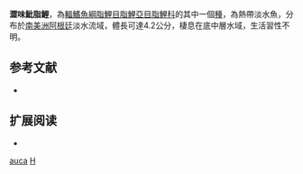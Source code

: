 {{Speciesbox 
| taxon = Hyphessobrycon auca
| status = NE
| status_system = IUCN3.1
| authority = [[Almirón|Almirón]], [[Casciotta|Casciotta]], [[Bechara|Bechara]] & [[Ruíz_Díaz|Ruíz Díaz]], 2004
| synonyms = 
}}
'''澀味魮脂鯉'''，為[[輻鰭魚綱|輻鰭魚綱]][[脂鯉目|脂鯉目]][[脂鯉亞目|脂鯉亞目]][[脂鯉科|脂鯉科]]的其中一個[[種|種]]，為熱帶淡水魚，分布於[[南美洲|南美洲]][[阿根廷|阿根廷]]淡水流域，體長可達4.2公分，棲息在底中層水域，生活習性不明。

== 参考文献 ==
{{refbegin}}
*{{FishBase_species|genus=Hyphessobrycon|species=auca|year=2013|month=12}}
{{refend}}

== 扩展阅读 ==
{{refbegin}}
*{{wikispecies-inline|Hyphessobrycon auca|澀味魮脂鯉}}
{{refend}}
{{Taxonbar|from=Q5522489}}

[[Category:魮脂鯉屬|auca]]
[[Category:2004年描述的鱼类|H]]

{{魚類小作品}}